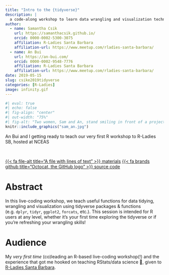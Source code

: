 ```yaml
---
title: "Intro to the {tidyverse}"
description: |
  a code-along workshop to learn data wrangling and visualization techniques using {tidyverse} functions
author:
  - name: Samantha Csik
    url: https://samanthacsik.github.io/
    orcid: 0000-0002-5300-3075
    affiliation: R-Ladies Santa Barbara
    affiliation-url: https://www.meetup.com/rladies-santa-barbara/
  - name: An Bui
    url: https://an-bui.com/
    orcid: 0000-0002-9548-7776
    affiliation: R-Ladies Santa Barbara
    affiliation-url: https://www.meetup.com/rladies-santa-barbara/
date: 2019-05-15
slug: csike2019tidyverse
categories: [R-Ladies]
image: infinity.gif
---
```


```r
#| eval: true 
#| echo: false
#| fig-align: "center"
#| out-width: "75%" 
#| fig-alt: "Two women, Sam and An, stand smiling in front of a projector screen with a GitHub repository on display."
knitr::include_graphics("sam_an.jpg")
```

::: {.gray-italic .center-text}
An Bui and I getting ready to teach our very first R workshop to R-Ladies SB, hosted at NCEAS
:::

<br>

::: {.center-text}
[{{< fa file-alt title="A file with lines of text" >}} materials](https://rpubs.com/scsik/RladiesSB-intro-to-the-tidyverse){.btn .btn-secondary role="button"} [{{< fa brands github title="Octocat, the GitHub logo" >}} source code](https://github.com/samanthacsik/Intro-to-the-Tidyverse){.btn .btn-secondary role="button"} 
:::

# Abstract 

In this live-coding workshop, we teach useful functions for data tidying, wrangling and visualization using tidyverse packages & functions (e.g. `dplyr`, `tidyr`, `ggplot2`, `forcats`, etc.). This session is intended for R users at any level, whether it's your first time exploring the tidyverse or if you're refreshing your wrangling skills!

# Audience

My *very first time* (co)leading an R-based live-coding workshop(!) and the experience that got me hooked on teaching RStats/data science 💜, given to [R-Ladies Santa Barbara](https://www.meetup.com/rladies-santa-barbara/events/260710376/).


